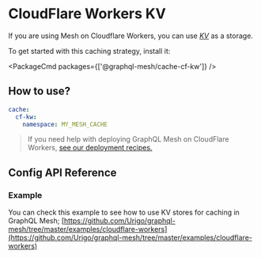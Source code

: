 
# CloudFlare Workers KV

If you are using Mesh on Cloudflare Workers, you can use [*KV*](https://developers.cloudflare.com/workers/runtime-apis/kv/) as a storage.

To get started with this caching strategy, install it:

<PackageCmd packages={['@graphql-mesh/cache-cf-kw']} />

## How to use?

```yaml filename="package.json"
cache:
  cf-kw:
    namespace: MY_MESH_CACHE
```

> If you need help with deploying GraphQL Mesh on CloudFlare Workers, [see our deployment recipes.](/docs/getting-started/deploy-mesh-gateway#deploy-mesh-on-cloudflare-workers)

## Config API Reference


<API />

### Example

You can check this example to see how to use KV stores for caching in GraphQL Mesh;
[https://github.com/Urigo/graphql-mesh/tree/master/examples/cloudflare-workers](https://github.com/Urigo/graphql-mesh/tree/master/examples/cloudflare-workers)
